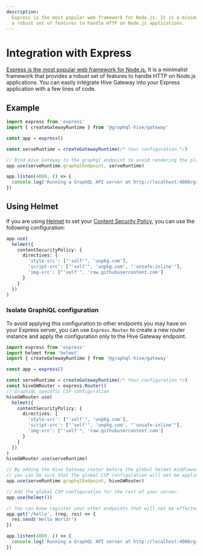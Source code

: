 ```yaml
---
description:
  Express is the most popular web framework for Node.js. It is a minimalist framework that provides
  a robust set of features to handle HTTP on Node.js applications.
---
```



# Integration with Express

[Express is the most popular web framework for Node.js.](https://expressjs.com/) It is a minimalist
framework that provides a robust set of features to handle HTTP on Node.js applications. You can
easily integrate Hive Gateway into your Express application with a few lines of code.

## Example

```ts
import express from 'express'
import { createGatewayRuntime } from '@graphql-hive/gateway'

const app = express()

const serveRuntime = createGatewayRuntime(/* Your configuration */)

// Bind Hive Gateway to the graphql endpoint to avoid rendering the playground on any path
app.use(serveRuntime.graphqlEndpoint, serveRuntime)

app.listen(4000, () => {
  console.log('Running a GraphQL API server at http://localhost:4000/graphql')
})
```

## Using Helmet

If you are using [Helmet](https://helmetjs.github.io/) to set your
[Content Security Policy](https://developer.mozilla.org/en-US/docs/Web/HTTP/CSP), you can use the
following configuration:

```ts
app.use(
  helmet({
    contentSecurityPolicy: {
      directives: {
        'style-src': ["'self'", 'unpkg.com'],
        'script-src': ["'self'", 'unpkg.com', "'unsafe-inline'"],
        'img-src': ["'self'", 'raw.githubusercontent.com']
      }
    }
  })
)
```

### Isolate GraphiQL configuration

To avoid applying this configuration to other endpoints you may have on your Express server, you can
use `Express.Router` to create a new router instance and apply the configuration only to the Hive
Gateway endpoint.

```ts
import express from 'express'
import helmet from 'helmet'
import { createGatewayRuntime } from '@graphql-hive/gateway'

const app = express()

const serveRuntime = createGatewayRuntime(/* Your configuration */)
const hiveGWRouter = express.Router()
// GraphiQL specefic CSP configuration
hiveGWRouter.use(
  helmet({
    contentSecurityPolicy: {
      directives: {
        'style-src': ["'self'", 'unpkg.com'],
        'script-src': ["'self'", 'unpkg.com', "'unsafe-inline'"],
        'img-src': ["'self'", 'raw.githubusercontent.com']
      }
    }
  })
)
hiveGWRouter.use(serveRuntime)

// By adding the Hive Gateway router before the global helmet middleware,
// you can be sure that the global CSP configuration will not be applied to the Hive Gateway endpoint
app.use(serveRuntime.graphqlEndpoint, hiveGWRouter)

// Add the global CSP configuration for the rest of your server.
app.use(helmet())

// You can know register your other endpoints that will not be affected by the GraphiQL CSP configuration
app.get('/hello', (req, res) => {
  res.send('Hello World!')
})

app.listen(4000, () => {
  console.log('Running a GraphQL API server at http://localhost:4000/graphql')
})
```
